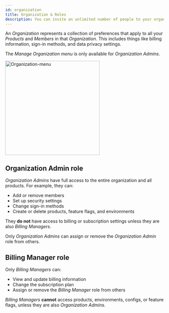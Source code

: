 ```yaml
---
id: organization
title: Organization & Roles
description: You can invite an unlimited number of people to your organization in ConfigCat. Learn how to manage your organization and its roles.
---
```


An _Organization_ represents a collection of preferences that apply to all your _Products_ and _Members_ in that _Organization_.
This includes things like billing information, sign-in methods, and data privacy settings.

The _Manage Organization menu_ is only available for _Organization Admins_.

<img src="/docs/assets/organization-menu.png" alt="Organization-menu" width="300" decoding="async" loading="lazy"/>

## Organization Admin role

_Organization Admins_ have full access to the entire organization and all products. For example, they can:

- Add or remove members
- Set up security settings
- Change sign-in methods
- Create or delete products, feature flags, and environments

They **do not** have access to billing or subscription settings unless they are also _Billing Managers_.

Only _Organization Admins_ can assign or remove the _Organization Admin_ role from others.

## Billing Manager role

Only _Billing Managers_ can:

- View and update billing information
- Change the subscription plan
- Assign or remove the _Billing Manager_ role from others

_Billing Managers_ **cannot** access products, environments, configs, or feature flags, unless they are also _Organization Admins_.
